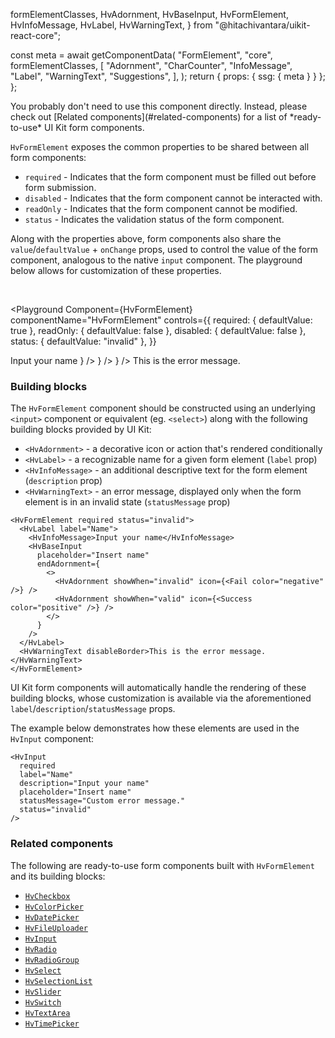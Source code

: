   formElementClasses,
  HvAdornment,
  HvBaseInput,
  HvFormElement,
  HvInfoMessage,
  HvLabel,
  HvWarningText,
} from "@hitachivantara/uikit-react-core";


  const meta = await getComponentData(
    "FormElement",
    "core",
    formElementClasses,
    [
      "Adornment",
      "CharCounter",
      "InfoMessage",
      "Label",
      "WarningText",
      "Suggestions",
    ],
  );
  return { props: { ssg: { meta } } };
};

<Description />

<Page>

<Callout type="warning">
  You probably don't need to use this component directly. Instead, please check
  out [Related components](#related-components) for a list of *ready-to-use* UI
  Kit form components.
</Callout>

`HvFormElement` exposes the common properties to be shared between all form components:

- `required` - Indicates that the form component must be filled out before form submission.
- `disabled` - Indicates that the form component cannot be interacted with.
- `readOnly` - Indicates that the form component cannot be modified.
- `status` - Indicates the validation status of the form component.

Along with the properties above, form components also share the `value`/`defaultValue` + `onChange` props,
used to control the value of the form component, analogous to the native `input` component.
The playground below allows for customization of these properties.

<br />

<Playground
  Component={HvFormElement}
  componentName="HvFormElement"
  controls={{
    required: { defaultValue: true },
    readOnly: { defaultValue: false },
    disabled: { defaultValue: false },
    status: { defaultValue: "invalid" },
  }}
>
  <HvLabel label="Name">
    <HvInfoMessage>Input your name</HvInfoMessage>
    <HvBaseInput
      placeholder="Insert name"
      endAdornment={
        <>
          <HvAdornment showWhen="invalid" icon={<Fail color="negative" />} />
          <HvAdornment showWhen="valid" icon={<Success color="positive" />} />
        </>
      }
    />
  </HvLabel>
  <HvWarningText disableBorder>This is the error message.</HvWarningText>
</Playground>

### Building blocks

The `HvFormElement` component should be constructed using an underlying `<input>` component or equivalent (eg. `<select>`)
along with the following building blocks provided by UI Kit:

- `<HvAdornment>` - a decorative icon or action that's rendered conditionally
- `<HvLabel>` - a recognizable name for a given form element (`label` prop)
- `<HvInfoMessage>` - an additional descriptive text for the form element (`description` prop)
- `<HvWarningText>` - an error message, displayed only when the form element is in an invalid state (`statusMessage` prop)

```tsx live
<HvFormElement required status="invalid">
  <HvLabel label="Name">
    <HvInfoMessage>Input your name</HvInfoMessage>
    <HvBaseInput
      placeholder="Insert name"
      endAdornment={
        <>
          <HvAdornment showWhen="invalid" icon={<Fail color="negative" />} />
          <HvAdornment showWhen="valid" icon={<Success color="positive" />} />
        </>
      }
    />
  </HvLabel>
  <HvWarningText disableBorder>This is the error message.</HvWarningText>
</HvFormElement>
```

UI Kit form components will automatically handle the rendering of these building blocks,
whose customization is available via the aforementioned `label`/`description`/`statusMessage` props.

The example below demonstrates how these elements are used in the `HvInput` component:

```tsx live
<HvInput
  required
  label="Name"
  description="Input your name"
  placeholder="Insert name"
  statusMessage="Custom error message."
  status="invalid"
/>
```

### Related components

The following are ready-to-use form components built with `HvFormElement` and its building blocks:

- [`HvCheckbox`](/components/checkbox)
- [`HvColorPicker`](/components/color-picker)
- [`HvDatePicker`](/components/date-picker)
- [`HvFileUploader`](/components/file-uploader)
- [`HvInput`](/components/input)
- [`HvRadio`](/components/radio)
- [`HvRadioGroup`](/components/radio-group)
- [`HvSelect`](/components/select)
- [`HvSelectionList`](/components/selection-list)
- [`HvSlider`](/components/slider)
- [`HvSwitch`](/components/switch)
- [`HvTextArea`](/components/textarea)
- [`HvTimePicker`](/components/time-picker)

</Page>
